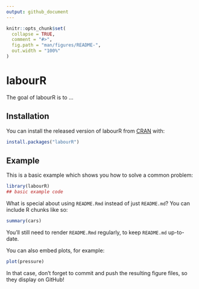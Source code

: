 ```yaml
---
output: github_document
---
```


<!-- README.md is generated from README.Rmd. Please edit that file -->

```r
knitr::opts_chunk$set(
  collapse = TRUE,
  comment = "#>",
  fig.path = "man/figures/README-",
  out.width = "100%"
)
```

# labourR

<!-- badges: start -->
<!-- badges: end -->

The goal of labourR is to ...

## Installation

You can install the released version of labourR from [CRAN](https://CRAN.R-project.org) with:

``` r
install.packages("labourR")
```

## Example

This is a basic example which shows you how to solve a common problem:

```r
library(labourR)
## basic example code
```

What is special about using `README.Rmd` instead of just `README.md`? You can include R chunks like so:

```r
summary(cars)
```

You'll still need to render `README.Rmd` regularly, to keep `README.md` up-to-date.

You can also embed plots, for example:

```r
plot(pressure)
```

In that case, don't forget to commit and push the resulting figure files, so they display on GitHub!
